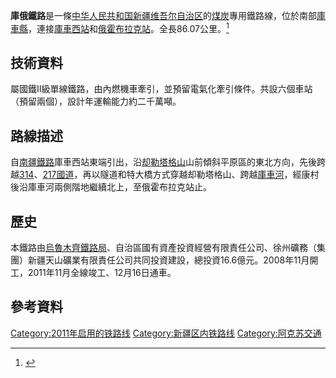 {{Infobox rail system-route
|rail_name=库俄铁路
|other_name=
|system_length=86.07 km
|length_in_operation=
|total_length=
|tracklength=
|name_bgcolor=
|min_width=
|box_width=
|style=
|banner_color=blue
|sec_banner_color=
|third_banner_color=
|logo_filename=
|logo_width=
|logo_bgcolor=
|logo_alt=
|logo_note=
|image=
|imagesize=
|caption=
|code_name=
|locale={{CHN}}[[新疆维吾尔自治区|新疆维吾尔自治区]]
|service_type=[[铁路运输|煤运铁路]]
|status=营运中
|network=
|stations=
|start=[[库车西站|库车西站]]、[[俄霍布拉克站|俄霍布拉克站]]
|lines=
|main_route=
|secondary_route=
|branch_route=
|standard=Ⅱ级铁路
|character=
|other_systems=
|main_stations=
|constructor=
|track=1（[[单线铁路|单线铁路]]）
|average_station_distance=
|max_speed=
|orbital_plane=
|track_gauge={{standard gauge}}
|distance_between_mainlines=
|min_radius=
|max_grade=
|elevation=
|control=
|block_signal=
|engine=
|electrified=预留
|rollingstock=
|fleet_size=
|begin_operation=2011年12月16日
|end_operation=
|operation_note=
|open_operation=
|time_first=
|time_last=
|ridership=
|owner=
|operator=
|franchise=
|hq=
|key_person=
|website=
|route_map={{bs-map|inline=1|map=
CONTg~~ ~~ ~~{{RoutemapRoute|Licon=u|[[南疆铁路|南疆铁路]]往[[喀什站|喀什站]]方向}}
HST~~ ~~[[库车西站|库车西站]]
CONTgq\ABZgr\~~ ~~ ~~{{RoutemapRoute|Licon=l|[[南疆铁路|南疆铁路]]往[[吐鲁番站|吐鲁番站]]方向}}
BST~~ ~~[[夏玛勒巴格站|夏玛勒巴格站]]
BST~~ ~~[[康村站|康村站]]
BST~~ ~~[[克孜勒亚站|克孜勒亚站]]
BST~~ ~~[[库台克力克站|库台克力克站]]
BST~~ ~~[[俄霍布拉克站|俄霍布拉克站]]
ENDEe
}}
}}
'''庫俄鐵路'''是一條[[中华人民共和国|中华人民共和国]][[新疆维吾尔自治区|新疆维吾尔自治区]]的[[煤炭|煤炭]]專用鐵路線，位於南部[[庫車縣|庫車縣]]，連接[[庫車西站|庫車西站]]和[[俄霍布拉克站|俄霍布拉克站]]。全長86.07公里。<ref>{{cite web |title=新疆库俄铁路建成通车 煤炭运输新增铁路动脉 |url=http://www.gov.cn/jrzg/2011-12/16/content_2022534.htm |website=中国政府网 |publisher=新华社 |accessdate=2021-12-19 |date=2011-12-16 |archive-date=2021-12-19 |archive-url=https://web.archive.org/web/20211219083838/http://www.gov.cn/jrzg/2011-12/16/content_2022534.htm |dead-url=no }}</ref>

==技術資料==
屬國鐵Ⅱ級單線鐵路，由內燃機車牽引，並預留電氣化牽引條件。共設六個車站（預留兩個），設計年運輸能力約二千萬噸。 

==路線描述==
自[[南疆鐵路|南疆鐵路]]庫車西站東端引出，沿[[却勒塔格山|却勒塔格山]]山前傾斜平原區的東北方向，先後跨越[[314國道|314]]、[[217國道|217國道]]，再以隧道和特大橋方式穿越却勒塔格山、跨越[[庫車河|庫車河]]，經康村後沿庫車河兩側階地繼續北上，至俄霍布拉克站止。

==歷史==
本鐵路由[[烏魯木齊鐵路局|烏魯木齊鐵路局]]、自治區國有資產投資經營有限責任公司、徐州礦務（集團）新疆天山礦業有限責任公司共同投資建設，總投資16.6億元。2008年11月開工，2011年11月全線竣工、12月16日通車。

==參考資料==
{{reflist}}

{{库俄铁路|nocat}}
{{中国铁路}}

[[Category:2011年启用的铁路线|Category:2011年启用的铁路线]]
[[Category:新疆区内铁路线|Category:新疆区内铁路线]]
[[Category:阿克苏交通|Category:阿克苏交通]]